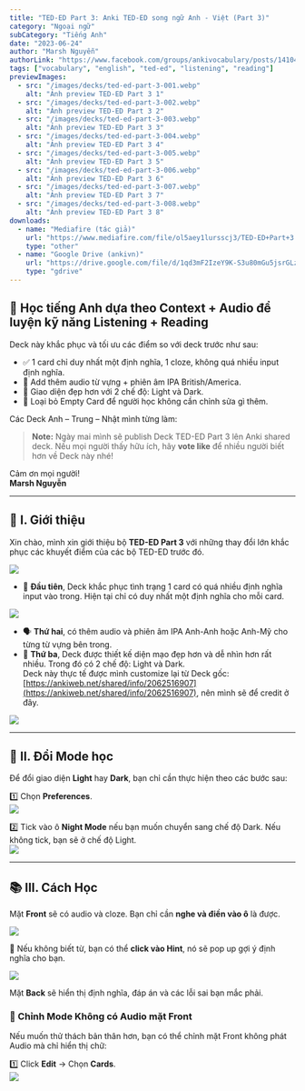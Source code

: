 ```yaml
---
title: "TED-ED Part 3: Anki TED-ED song ngữ Anh - Việt (Part 3)"
category: "Ngoại ngữ"
subCategory: "Tiếng Anh"
date: "2023-06-24"
author: "Marsh Nguyễn"
authorLink: "https://www.facebook.com/groups/ankivocabulary/posts/1410428709716782/"
tags: ["vocabulary", "english", "ted-ed", "listening", "reading"]
previewImages:
  - src: "/images/decks/ted-ed-part-3-001.webp"
    alt: "Ảnh preview TED-ED Part 3 1"
  - src: "/images/decks/ted-ed-part-3-002.webp"
    alt: "Ảnh preview TED-ED Part 3 2"
  - src: "/images/decks/ted-ed-part-3-003.webp"
    alt: "Ảnh preview TED-ED Part 3 3"
  - src: "/images/decks/ted-ed-part-3-004.webp"
    alt: "Ảnh preview TED-ED Part 3 4"
  - src: "/images/decks/ted-ed-part-3-005.webp"
    alt: "Ảnh preview TED-ED Part 3 5"
  - src: "/images/decks/ted-ed-part-3-006.webp"
    alt: "Ảnh preview TED-ED Part 3 6"
  - src: "/images/decks/ted-ed-part-3-007.webp"
    alt: "Ảnh preview TED-ED Part 3 7"
  - src: "/images/decks/ted-ed-part-3-008.webp"
    alt: "Ảnh preview TED-ED Part 3 8"
downloads:
  - name: "Mediafire (tác giả)"
    url: "https://www.mediafire.com/file/ol5aey1lursscj3/TED-ED+Part+3.apkg/file"
    type: "other"
  - name: "Google Drive (ankivn)"
    url: "https://drive.google.com/file/d/1qd3mF2IzeY9K-S3u80mGu5jsrGLzsdec/view?usp=drive_link"
    type: "gdrive"
---
```


## 🌟 Học tiếng Anh dựa theo Context + Audio để luyện kỹ năng Listening + Reading

Deck này khắc phục và tối ưu các điểm so với deck trước như sau:

- ✅ 1 card chỉ duy nhất một định nghĩa, 1 cloze, không quá nhiều input định nghĩa.
- 🧠 Add thêm audio từ vựng + phiên âm IPA British/America.
- 🎨 Giao diện đẹp hơn với 2 chế độ: Light và Dark.
- 🎀 Loại bỏ Empty Card để người học không cần chỉnh sửa gì thêm.

Các Deck Anh – Trung – Nhật mình từng làm:

> **Note:** Ngày mai mình sẽ publish Deck TED-ED Part 3 lên Anki shared deck. Nếu mọi người thấy hữu ích, hãy **vote like** để nhiều người biết hơn về Deck này nhé!

Cảm ơn mọi người!  
**Marsh Nguyễn**

---

## 📝 I. Giới thiệu

Xin chào, mình xin giới thiệu bộ **TED-ED Part 3** với những thay đổi lớn khắc phục các khuyết điểm của các bộ TED-ED trước đó.

![](/images/decks/ted-ed-part-3-001.webp)

- 🧩 **Đầu tiên**, Deck khắc phục tình trạng 1 card có quá nhiều định nghĩa input vào trong. Hiện tại chỉ có duy nhất một định nghĩa cho mỗi card.

![](/images/decks/ted-ed-part-3-002.webp)

- 🗣️ **Thứ hai**, có thêm audio và phiên âm IPA Anh-Anh hoặc Anh-Mỹ cho từng từ vựng bên trong.
- 🎨 **Thứ ba**, Deck được thiết kế diện mạo đẹp hơn và dễ nhìn hơn rất nhiều. Trong đó có 2 chế độ: Light và Dark.  
Deck này thực tế được mình customize lại từ Deck gốc: [https://ankiweb.net/shared/info/2062516907](https://ankiweb.net/shared/info/2062516907), nên mình sẽ để credit ở đây.

![](/images/decks/ted-ed-part-3-003.webp)

---

## 🌈 II. Đổi Mode học

Để đổi giao diện **Light** hay **Dark**, bạn chỉ cần thực hiện theo các bước sau:

1️⃣ Chọn **Preferences**.  
![](/images/decks/ted-ed-part-3-004.webp)

2️⃣ Tick vào ô **Night Mode** nếu bạn muốn chuyển sang chế độ Dark. Nếu không tick, bạn sẽ ở chế độ Light.  
![](/images/decks/ted-ed-part-3-005.webp)

---

## 📚 III. Cách Học

Mặt **Front** sẽ có audio và cloze. Bạn chỉ cần **nghe và điền vào ô** là được.

![](/images/decks/ted-ed-part-3-006.webp)

📌 Nếu không biết từ, bạn có thể **click vào Hint**, nó sẽ pop up gợi ý định nghĩa cho bạn.

![](/images/decks/ted-ed-part-3-007.webp)

Mặt **Back** sẽ hiển thị định nghĩa, đáp án và các lỗi sai bạn mắc phải.

### 🔧 Chỉnh Mode Không có Audio mặt Front

Nếu muốn thử thách bản thân hơn, bạn có thể chỉnh mặt Front không phát Audio mà chỉ hiển thị chữ:

1️⃣ Click **Edit** -> Chọn **Cards**.  
![](/images/decks/ted-ed-part-3-008.webp)